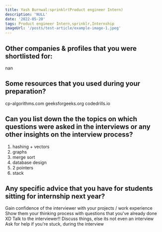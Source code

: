 ```yaml
---
title: Yash Burnwal:sprinklr(Product engineer Intern)
description: 'NULL' 
date: '2022-05-20'
tags: Product engineer Intern,sprinklr,Internship
imageUrl: '/posts/test-article/example-image-1.jpeg'
---
```


## Other companies & profiles that you were shortlisted for:
nan

## Some resources that you used during your preparation?
cp-algorithms.com
geeksforgeeks.org
codedrills.io

## Can you list down the the topics on which questions were asked in the interviews or any other insights on the interview process?
1) hashing + vectors
2) graphs
3) merge sort
4) database design
5) 2 pointers
6) stack
## Any specific advice that you have for students sitting for internship next year?
Gain confidence of the interviewer with your projects / work experience
Show them your thinking process with questions that you've already done XD
Talk to the interviewer!! Discuss things, else its not even an interview
Ask for help if you're stuck, during the interview

